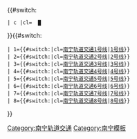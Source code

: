 {{#switch:{{{2|}}}
 | c |cl= <span style="color:#{{南宁轨道交通标志色|{{{1|}}}}}; font-size:small;">&nbsp;█&nbsp;</span>
}}{{#switch:{{{1}}}
 | 1={{#switch:{{{2|}}}|cl=[[南宁轨道交通1号线]]|[[南宁轨道交通1号线|1号线]]}}
 | 2={{#switch:{{{2|}}}|cl=[[南宁轨道交通2号线]]|[[南宁轨道交通2号线|2号线]]}}
 | 3={{#switch:{{{2|}}}|cl=[[南宁轨道交通3号线]]|[[南宁轨道交通3号线|3号线]]}}
 | 4={{#switch:{{{2|}}}|cl=[[南宁轨道交通4号线]]|[[南宁轨道交通4号线|4号线]]}}
 | 5={{#switch:{{{2|}}}|cl=[[南宁轨道交通5号线]]|[[南宁轨道交通5号线|5号线]]}}
 | 6={{#switch:{{{2|}}}|cl=[[南宁轨道交通6号线]]|[[南宁轨道交通6号线|6号线]]}}
 | 7={{#switch:{{{2|}}}|cl=[[南宁轨道交通7号线]]|[[南宁轨道交通7号线|7号线]]}}
 | 8={{#switch:{{{2|}}}|cl=[[南宁轨道交通8号线]]|[[南宁轨道交通8号线|8号线]]}}
}}<noinclude>
{{documentation}}
[[Category:南宁轨道交通]]
[[Category:南宁模板]]
</noinclude>